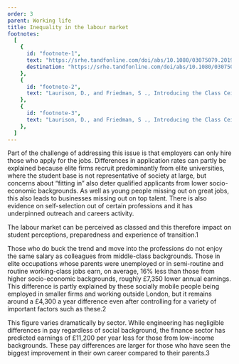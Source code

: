 ```yaml
---
order: 3
parent: Working life
title: Inequality in the labour market
footnotes:
  [
    {
      id: "footnote-1",
      text: "https://srhe.tandfonline.com/doi/abs/10.1080/03075079.2019.1702014?needAccess=true",
      destination: "https://srhe.tandfonline.com/doi/abs/10.1080/03075079.2019.1702014?needAccess=true ",
    },
    {
      id: "footnote-2",
      text: "Laurison, D., and Friedman, S ., Introducing the Class Ceiling: Social Mobility and Britain’s Elite Occupations, 2015",
    },
    {
      id: "footnote-3",
      text: "Laurison, D., and Friedman, S ., Introducing the Class Ceiling: Social Mobility and Britain’s Elite Occupations, 2015",
    },
  ]
---
```


<div>

  Part of the challenge of addressing this issue is that employers can only hire
  those who apply for the jobs. Differences in application rates can partly be
  explained because elite firms recruit predominantly from elite universities,
  where the student base is not representative of society at large, but concerns
  about “fitting in” also deter qualified applicants from lower socio-economic
  backgrounds. As well as young people missing out on great jobs, this also
  leads to businesses missing out on top talent. There is also evidence on
  self-selection out of certain professions and it has underpinned outreach and
  careers activity.

  The labour market can be perceived as classed and this therefore impact on
  student perceptions, preparedness and experience of transition.<FootnoteLink
  linkId="footnote-1">1</FootnoteLink>

</div>

<ResearchImage imageName="inequality-in-labour-market.jpg" />

Those who do buck the trend and move into the professions do not enjoy the same
salary as colleagues from middle-class backgrounds. Those in elite occupations
whose parents were unemployed or in semi-routine and routine working-class jobs
earn, on average, 16% less than those from higher socio-economic backgrounds,
roughly £7,350 lower annual earnings. This difference is partly explained by
these socially mobile people being employed in smaller firms and working outside
London, but it remains around a £4,300 a year difference even after controlling
for a variety of important factors such as these.<FootnoteLink
linkId="footnote-2">2</FootnoteLink>

This figure varies dramatically by sector. While engineering has negligible
differences in pay regardless of social background, the finance sector has
predicted earnings of £11,200 per year less for those from low-income
backgrounds. These pay differences are larger for those who have seen the
biggest improvement in their own career compared to their parents.<FootnoteLink
linkId="footnote-3">3</FootnoteLink>